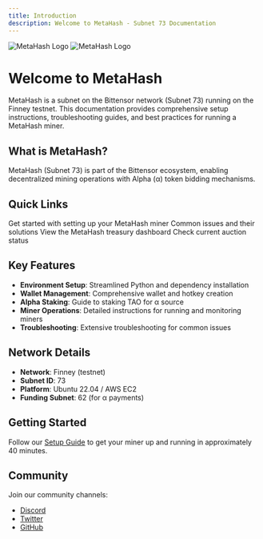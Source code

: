 ```yaml
---
title: Introduction
description: Welcome to MetaHash - Subnet 73 Documentation
---
```


<img
  className="block dark:hidden"
  src="/icon/favicon.png"
  alt="MetaHash Logo"
/>
<img
  className="hidden dark:block"
  src="/icon/favicon.png"
  alt="MetaHash Logo"
/>

# Welcome to MetaHash

MetaHash is a subnet on the Bittensor network (Subnet 73) running on the Finney testnet. This documentation provides comprehensive setup instructions, troubleshooting guides, and best practices for running a MetaHash miner.

## What is MetaHash?

MetaHash (Subnet 73) is part of the Bittensor ecosystem, enabling decentralized mining operations with Alpha (α) token bidding mechanisms.

## Quick Links

<CardGroup cols={2}>
  <Card title="Setup Guide" icon="rocket" href="/setup/introduction">
    Get started with setting up your MetaHash miner
  </Card>
  <Card title="Troubleshooting" icon="wrench" href="/troubleshoot/troubleshooting">
    Common issues and their solutions
  </Card>
  <Card title="Treasury" icon="dollar-sign" href="https://metahash73.com/treasury">
    View the MetaHash treasury dashboard
  </Card>
  <Card title="Auction" icon="gavel" href="https://metahash73.com/auction/current">
    Check current auction status
  </Card>
</CardGroup>

## Key Features

- **Environment Setup**: Streamlined Python and dependency installation
- **Wallet Management**: Comprehensive wallet and hotkey creation
- **Alpha Staking**: Guide to staking TAO for α source
- **Miner Operations**: Detailed instructions for running and monitoring miners
- **Troubleshooting**: Extensive troubleshooting for common issues

## Network Details

- **Network**: Finney (testnet)
- **Subnet ID**: 73
- **Platform**: Ubuntu 22.04 / AWS EC2
- **Funding Subnet**: 62 (for α payments)

## Getting Started

Follow our [Setup Guide](/setup/introduction) to get your miner up and running in approximately 40 minutes.

## Community

Join our community channels:

- [Discord](https://discord.com/channels/799672011265015819/1351969903132938302)
- [Twitter](https://x.com/metahashsn73)
- [GitHub](https://github.com/fx-integral/metahash)
